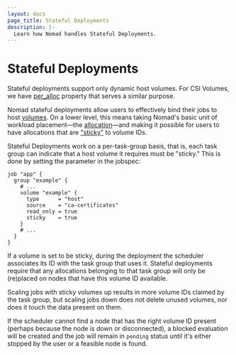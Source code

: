 ```yaml
---
layout: docs
page_title: Stateful Deployments
description: |-
  Learn how Nomad handles Stateful Deployments.
---
```


# Stateful Deployments

<Note>
Stateful deployments support only dynamic host volumes. For CSI Volumes, we have
<a href="/nomad/docs/job-specification/volume#per_alloc">per_alloc</a> property
that serves a similar purpose.
</Note>

Nomad stateful deployments allow users to effectively bind their jobs to host
[volumes]. On a lower level, this means taking Nomad's basic unit of workload
placement—the [allocation]—and making it possible for users to have allocations
that are ["sticky"] to volume IDs.


Stateful Deployments work on a per-task-group basis, that is, each task group
can indicate that a host volume it requires must be "sticky." This is done by
setting the parameter in the jobspec:

```hcl
job "app" {
  group "example" {
    # ...
    volume "example" {
      type      = "host"
      source    = "ca-certificates"
      read_only = true
      sticky    = true
    }
    # ...
  }
}
```

If a volume is set to be sticky, during the deployment the scheduler associates
its ID with the task group that uses it. Stateful deployments require that any
allocations belonging to that task group will only be (re)placed on nodes that
have this volume ID available.

Scaling jobs with sticky volumes up results in more volume IDs claimed by the
task group, but scaling jobs down does not delete unused volumes, nor does it
touch the data present on them.

If the scheduler cannot find a node that has the right volume ID present
(perhaps because the node is down or disconnected), a blocked evaluation will be
created and the job will remain in `pending` status until it's either stopped by
the user or a feasible node is found.

[allocation]: /nomad/docs/glossary#allocation
["sticky"]: /nomad/docs/job-specification/volume#sticky
[volumes]: /nomad/docs/other-specifications/volume
